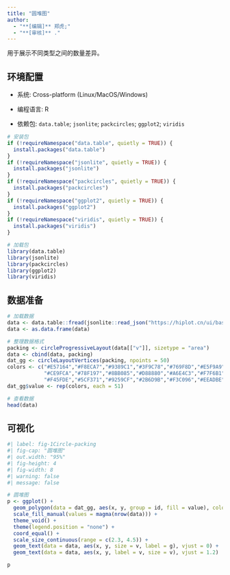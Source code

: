 ```yaml
---
title: "圆堆图"
author:
  - "**[编辑]** 郑虎;"
  - "**[审核]** ."
---
```


用于展示不同类型之间的数量差异。

## 环境配置

-   系统: Cross-platform (Linux/MacOS/Windows)

-   编程语言: R

-   依赖包: `data.table`; `jsonlite`; `packcircles`; `ggplot2`; `viridis`

```r
# 安装包
if (!requireNamespace("data.table", quietly = TRUE)) {
  install.packages("data.table")
}
if (!requireNamespace("jsonlite", quietly = TRUE)) {
  install.packages("jsonlite")
}
if (!requireNamespace("packcircles", quietly = TRUE)) {
  install.packages("packcircles")
}
if (!requireNamespace("ggplot2", quietly = TRUE)) {
  install.packages("ggplot2")
}
if (!requireNamespace("viridis", quietly = TRUE)) {
  install.packages("viridis")
}

# 加载包
library(data.table)
library(jsonlite)
library(packcircles)
library(ggplot2)
library(viridis)
```

## 数据准备

```r
# 加载数据
data <- data.table::fread(jsonlite::read_json("https://hiplot.cn/ui/basic/circle-packing/data.json")$exampleData$textarea[[1]])
data <- as.data.frame(data)

# 整理数据格式
packing <- circleProgressiveLayout(data[["v"]], sizetype = "area")
data <- cbind(data, packing)
dat_gg <- circleLayoutVertices(packing, npoints = 50)
colors <- c("#E57164","#F8ECA7","#9389C1","#3F9C78","#769F8D","#E5F9A9","#7CE9A4",
            "#CE9FCA","#78F197","#8BB085","#D88880","#A6E4C3","#F7F6B1","#C5E69A",
            "#F45FDE","#5CF371","#9259CF","#2B6D9B","#F3C096","#EEADBE")
dat_gg$value <- rep(colors, each = 51)

# 查看数据
head(data)
```

## 可视化

```r
#| label: fig-1Circle-packing
#| fig-cap: "圆堆图"
#| out.width: "95%"
#| fig-height: 4
#| fig-width: 8
#| warning: false
#| message: false

# 圆堆图
p <- ggplot() +
  geom_polygon(data = dat_gg, aes(x, y, group = id, fill = value), colour = "black", alpha = 0.4) +
  scale_fill_manual(values = magma(nrow(data))) +
  theme_void() +
  theme(legend.position = "none") +
  coord_equal() +
  scale_size_continuous(range = c(2.3, 4.5)) +
  geom_text(data = data, aes(x, y, size = v, label = g), vjust = 0) +
  geom_text(data = data, aes(x, y, label = v, size = v), vjust = 1.2)

p
```


